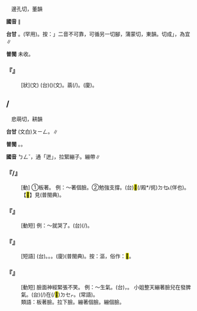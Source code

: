 
=={{ruby|菶|ㄅㄥˇ}}==

　邊孔切，董韻

'''國音''' {{ruby|(文)|ㄅㄥˇ}}∥

'''台甘''' {{ruby|(文)|ㄅㆲ}}{{ruby|。|ㄏㆲˊ}}。(罕用)。按：{{ruby|「|ㄅㆲ}}{{ruby|、|ㄏㆲˊ}}」二音不可靠，可循另一切腳，蒲蒙切，東韻。切成{{ruby|「|ㄆㆲˊ}}」，為宜∥

'''普閩''' 未收。

    

==='''『{{ruby|菶|ㄅㄥˇ}}{{ruby|菶|ㄅㄥˇ}}』'''===
: [狀](文) (台)({{ruby|草|ㄘㄠˋ}}{{ruby|木|ㆠㆦㆶ ͘}}){{ruby|茂|ㆠㆦ˫}}{{ruby|盛|ㄒㄧㄥ˫}}(文)。{{ruby|真|ㄐㄧㄣ˫}}蓊{{ruby|*|ㆱ˫}}{{ruby|/|ㆰ˫}}(/{{ruby|旺|ㆲ˫}})。(廈){{ruby|豔|ㄧㆰ˫}}。
    

=={{ruby|繃|ㄅㄥˇ}}/{{ruby|<mark>&#xffbba;</mark>|ㄅㄥˇ}}==

　悲萌切，耕韻

'''台甘''' (文白)<rt>ㄆㄧㄥ</rt>。{{ruby|(語)|ㄅㆪ}}{{ruby|/|ㄅㆥ}}∥

'''普閩''' {{ruby|(文)|ㄅㄧㄥ}}。{{ruby|(白)|ㄅㆪ}}。

'''國音''' <rt>ㄅㄥˇ</rt>{{ruby|。|ㄅㄥˋ}}，通「迸」{{ruby|。|ㄅㄥ}}，拉緊繃子。繃帶∥

    

==='''『{{ruby|繃|ㄅㄥˇ}}/{{ruby|<mark>&#xffbba;</mark>|ㄅㄥˇ}}』'''===
: [動] ①板著。 例：～著個臉。②勉強支撐。(台){{ruby|強|ㄍㄧㆲˊ}}<mark>&#xffcbc;</mark>(/殿*/侂)<rt>ㄉㆥ˪</rt>{{ruby|/|ㄉㆪ˪}}(佯也)。【<mark>&#xffcbc;</mark>】見(普閩典)。
    

==='''『{{ruby|繃|ㄅㄥˇ}}{{ruby|不|ㄅㄨˊ}}{{ruby|住|ㄓㄨˋ}}』'''===
: [動短] 例：～就哭了。(台){{ruby|忍|ㆢㄧㆬˋ}}{{ruby|/|ㄌㄧㆬˋ}}{{ruby|/|ㄌㄨㄣˋ}}{{ruby|<mark>&#xffa45;</mark>|ㆠㆤ˫}}{{ruby|/|ㆠㄨㆤ˫}}{{ruby|住|ㄉㄧㄠˊ}}{{ruby|著|ㄉㄧㄜㆷ}}(/{{ruby|都|ㄉㄜ˫}}){{ruby|煞|ㄙㄨㄚㆷ}}{{ruby|哭|ㄎㄠ˪}}{{ruby|出|ㄘㄨㆵ}}{{ruby|來|·ㄌㄞˊ}}。
    

==='''『{{ruby|繃|ㄅㄥˇ}}{{ruby|了|ㄌㄜ}}{{ruby|臉|ㄌㄧㄢˇ}}{{ruby|了|ㄌㄜ}}』'''===
: [短語] (台){{ruby|面|ㆠㄧㄣ˫}}{{ruby|膨|ㄆㆲ˪}}{{ruby|起|·ㄎㄧˋ}}{{ruby|來|·ㄌㄞˊ}}。{{ruby|漚|ㄠ}}{{ruby|→|ㄠ˪}}{{ruby|漚|ㄠ}}{{ruby|→|ㄠ˪}}。{{ruby|臭|ㄘㄠ˪}}{{ruby|臭|ㄘㄠ˪}}。(廈){{ruby|變|ㄅㆪ˪}}{{ruby|臭|ㄘㄠ˪}}{{ruby|面|ㆠㄧㄣ˫}}(普閩典)。按：漚，俗作：<mark>&#xffbd2;</mark>。
    

==='''『{{ruby|繃|ㄅㄥˇ}}{{ruby|著|ㄓㄜ}}{{ruby|臉|ㄌㄧㄢˇ}}{{ruby|兒|ㄦ}}』'''===
: [動短] 臉面神經緊張不笑。 例：～生氣。(台){{ruby|受|ㄒㄧㄨ˫}}{{ruby|氣|ㄎㄨㄧ˪}}，{{ruby|面|ㆠㄧㄣ˫}}{{ruby|仔|ㄗ}}{{ruby|變|ㄅㆪ˪}}{{ruby|變|ㄅㆪ˪}}。 小姐整天繃著臉兒在發脾氣。(台){{ruby|姑|ㄍㆦ}}{{ruby|娘|ㄋㄧㄨˊ}}(/{{ruby|小|ㄒㄧㄜˋ}}{{ruby|姐|ㄐㄧㄚˋ}}){{ruby|歸|ㄍㄨㄧ˫}}{{ruby|日|ㄌㄧㆵ ͘}}{{ruby|/|ㆢㄧㆵ ͘}}{{ruby|面|ㆠㄧㄣ˫}}{{ruby|仔|ㄗ}}{{ruby|變|ㄅㆪ˪}}{{ruby|變|ㄅㆪ˪}}在(/<mark>&#xf9549;</mark>)<rt>ㄉㆤㆷ</rt>{{ruby|<mark>&#xffa49;</mark>|ㆠㆤㆷ}}{{ruby|/|ㆠㄨㆤㆷ}}{{ruby|發|ㄏㄨㄚㆵ}}{{ruby|性|ㄒㄧㄥ˪}}{{ruby|地|ㄉㄨㆤ˫}}{{ruby|/|ㄉㆤ˫}}。(常語)。
:類語：板著臉。拉下臉。繃著個臉。繃個臉。
:
    
